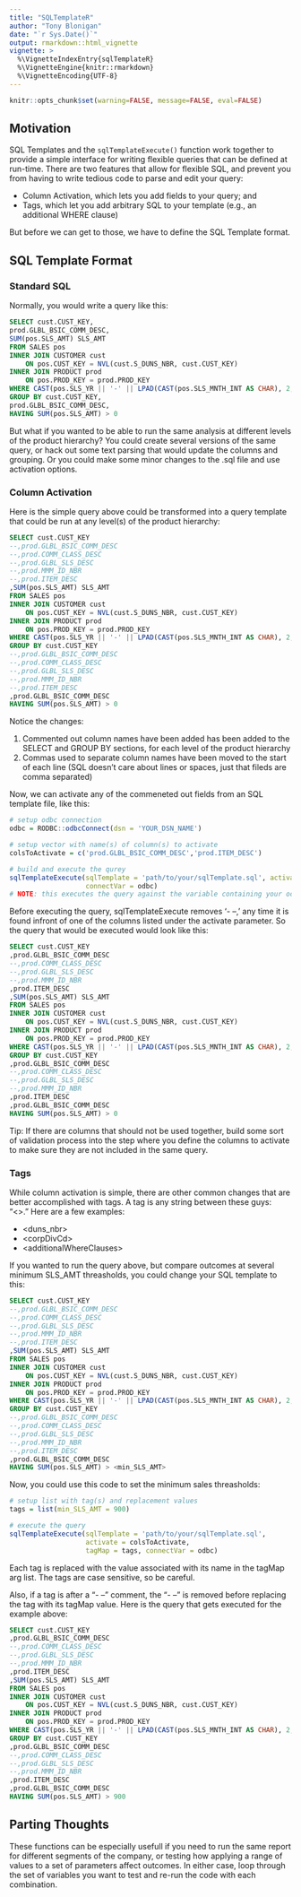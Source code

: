 ```yaml
---
title: "SQLTemplateR"
author: "Tony Blonigan"
date: "`r Sys.Date()`"
output: rmarkdown::html_vignette
vignette: >
  %\VignetteIndexEntry{sqlTemplateR}
  %\VignetteEngine{knitr::rmarkdown}
  %\VignetteEncoding{UTF-8}
---
```


```r
knitr::opts_chunk$set(warning=FALSE, message=FALSE, eval=FALSE)
```


## Motivation

SQL Templates and the `sqlTemplateExecute()` function work together to provide a simple interface for writing flexible queries that can be defined at run-time. There are two features that allow for flexible SQL, and prevent you from having to write tedious code to parse and edit your query:

* Column Activation, which lets you add fields to your query; and
* Tags, which let you add arbitrary SQL to your template (e.g., an additional WHERE clause)

But before we can get to those, we have to define the SQL Template format.

## SQL Template Format

### Standard SQL
Normally, you would write a query like this:

```sql
SELECT cust.CUST_KEY,
prod.GLBL_BSIC_COMM_DESC,
SUM(pos.SLS_AMT) SLS_AMT
FROM SALES pos
INNER JOIN CUSTOMER cust
    ON pos.CUST_KEY = NVL(cust.S_DUNS_NBR, cust.CUST_KEY)
INNER JOIN PRODUCT prod
    ON pos.PROD_KEY = prod.PROD_KEY
WHERE CAST(pos.SLS_YR || '-' || LPAD(CAST(pos.SLS_MNTH_INT AS CHAR), 2, '0') || '-' || '01' AS DATE) > ADD_MONTHS(DATE, - 14)  
GROUP BY cust.CUST_KEY,
prod.GLBL_BSIC_COMM_DESC,
HAVING SUM(pos.SLS_AMT) > 0
```

But what if you wanted to be able to run the same analysis at different levels of the product hierarchy? You could create several versions of the same query, or hack out some text parsing that would update the columns and grouping. Or you could make some minor changes to the .sql file and use activation options.

### Column Activation

Here is the simple query above could be transformed into a query template that could be run at any level(s) of the product hierarchy:

```sql
SELECT cust.CUST_KEY
--,prod.GLBL_BSIC_COMM_DESC
--,prod.COMM_CLASS_DESC
--,prod.GLBL_SLS_DESC
--,prod.MMM_ID_NBR
--,prod.ITEM_DESC
,SUM(pos.SLS_AMT) SLS_AMT
FROM SALES pos
INNER JOIN CUSTOMER cust
    ON pos.CUST_KEY = NVL(cust.S_DUNS_NBR, cust.CUST_KEY)
INNER JOIN PRODUCT prod
    ON pos.PROD_KEY = prod.PROD_KEY
WHERE CAST(pos.SLS_YR || '-' || LPAD(CAST(pos.SLS_MNTH_INT AS CHAR), 2, '0') || '-' || '01' AS DATE) > ADD_MONTHS(DATE, - 14)  
GROUP BY cust.CUST_KEY
--,prod.GLBL_BSIC_COMM_DESC
--,prod.COMM_CLASS_DESC
--,prod.GLBL_SLS_DESC
--,prod.MMM_ID_NBR
--,prod.ITEM_DESC
,prod.GLBL_BSIC_COMM_DESC
HAVING SUM(pos.SLS_AMT) > 0
```

Notice the changes:

1. Commented out column names have been added has been added to the SELECT and GROUP BY sections, for each level of the product hierarchy
2. Commas used to separate column names have been moved to the start of each line (SQL doesn’t care about lines or spaces, just that fileds are comma separated)

Now, we can activate any of the commeneted out fields from an SQL template file, like this:

```r
# setup odbc connection
odbc = RODBC::odbcConnect(dsn = 'YOUR_DSN_NAME')

# setup vector with name(s) of column(s) to activate
colsToActivate = c('prod.GLBL_BSIC_COMM_DESC','prod.ITEM_DESC')

# build and execute the qurey
sqlTemplateExecute(sqlTemplate = 'path/to/your/sqlTemplate.sql', activate = colsToActivate,
                   connectVar = odbc)
# NOTE: this executes the query against the variable containing your odbc connection.

```

Before executing the query, sqlTemplateExecute removes '- –,' any time it is found infront of one of the columns listed under the activate parameter. So the query that would be executed would look like this:

```sql
SELECT cust.CUST_KEY
,prod.GLBL_BSIC_COMM_DESC
--,prod.COMM_CLASS_DESC
--,prod.GLBL_SLS_DESC
--,prod.MMM_ID_NBR
,prod.ITEM_DESC
,SUM(pos.SLS_AMT) SLS_AMT
FROM SALES pos
INNER JOIN CUSTOMER cust
    ON pos.CUST_KEY = NVL(cust.S_DUNS_NBR, cust.CUST_KEY)
INNER JOIN PRODUCT prod
    ON pos.PROD_KEY = prod.PROD_KEY
WHERE CAST(pos.SLS_YR || '-' || LPAD(CAST(pos.SLS_MNTH_INT AS CHAR), 2, '0') || '-' || '01' AS DATE) > ADD_MONTHS(DATE, - 14)  
GROUP BY cust.CUST_KEY
,prod.GLBL_BSIC_COMM_DESC
--,prod.COMM_CLASS_DESC
--,prod.GLBL_SLS_DESC
--,prod.MMM_ID_NBR
,prod.ITEM_DESC
,prod.GLBL_BSIC_COMM_DESC
HAVING SUM(pos.SLS_AMT) > 0
```

Tip: If there are columns that should not be used together, build some sort of validation process into the step where you define the columns to activate to make sure they are not included in the same query.

### Tags

While column activation is simple, there are other common changes that are better accomplished with tags. A tag is any string between these guys: “<>.” Here are a few examples: 

* \<duns_nbr\> 
* \<corpDivCd\> 
* \<additionalWhereClauses\>

If you wanted to run the query above, but compare outcomes at several minimum SLS_AMT threasholds, you could change your SQL template to this:

```sql
SELECT cust.CUST_KEY
--,prod.GLBL_BSIC_COMM_DESC
--,prod.COMM_CLASS_DESC
--,prod.GLBL_SLS_DESC
--,prod.MMM_ID_NBR
--,prod.ITEM_DESC
,SUM(pos.SLS_AMT) SLS_AMT
FROM SALES pos
INNER JOIN CUSTOMER cust
    ON pos.CUST_KEY = NVL(cust.S_DUNS_NBR, cust.CUST_KEY)
INNER JOIN PRODUCT prod
    ON pos.PROD_KEY = prod.PROD_KEY
WHERE CAST(pos.SLS_YR || '-' || LPAD(CAST(pos.SLS_MNTH_INT AS CHAR), 2, '0') || '-' || '01' AS DATE) > ADD_MONTHS(DATE, - 14)  
GROUP BY cust.CUST_KEY
--,prod.GLBL_BSIC_COMM_DESC
--,prod.COMM_CLASS_DESC
--,prod.GLBL_SLS_DESC
--,prod.MMM_ID_NBR
--,prod.ITEM_DESC
,prod.GLBL_BSIC_COMM_DESC
HAVING SUM(pos.SLS_AMT) > <min_SLS_AMT>
```

Now, you could use this code to set the minimum sales threasholds:

```r
# setup list with tag(s) and replacement values
tags = list(min_SLS_AMT = 900)

# execute the query
sqlTemplateExecute(sqlTemplate = 'path/to/your/sqlTemplate.sql', 
                   activate = colsToActivate,
                   tagMap = tags, connectVar = odbc)
```

Each tag is replaced with the value associated with its name in the tagMap arg list. The tags are case sensitive, so be careful.

Also, if a tag is after a "- –" comment, the "- –" is removed before replacing the tag with its tagMap value. Here is the query that gets executed for the example above:

```sql
SELECT cust.CUST_KEY
,prod.GLBL_BSIC_COMM_DESC
--,prod.COMM_CLASS_DESC
--,prod.GLBL_SLS_DESC
--,prod.MMM_ID_NBR
,prod.ITEM_DESC
,SUM(pos.SLS_AMT) SLS_AMT
FROM SALES pos
INNER JOIN CUSTOMER cust
    ON pos.CUST_KEY = NVL(cust.S_DUNS_NBR, cust.CUST_KEY)
INNER JOIN PRODUCT prod
    ON pos.PROD_KEY = prod.PROD_KEY
WHERE CAST(pos.SLS_YR || '-' || LPAD(CAST(pos.SLS_MNTH_INT AS CHAR), 2, '0') || '-' || '01' AS DATE) > ADD_MONTHS(DATE, - 14)  
GROUP BY cust.CUST_KEY
,prod.GLBL_BSIC_COMM_DESC
--,prod.COMM_CLASS_DESC
--,prod.GLBL_SLS_DESC
--,prod.MMM_ID_NBR
,prod.ITEM_DESC
,prod.GLBL_BSIC_COMM_DESC
HAVING SUM(pos.SLS_AMT) > 900
```

## Parting Thoughts
These functions can be especially usefull if you need to run the same report for different segments of the company, or testing how applying a range of values to a set of parameters affect outcomes. In either case, loop through the set of variables you want to test and re-run the code with each combination.
